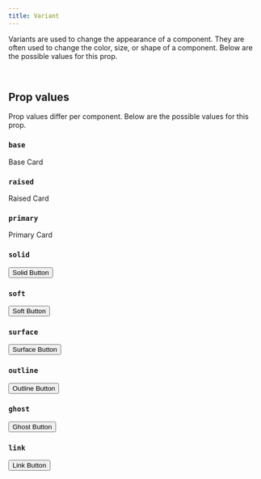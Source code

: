 ```yaml
---
title: Variant
---
```


Variants are used to change the appearance of a component. They are often used to change the color, size, or shape of a component. Below are the possible values for this prop.

<br />


## Prop values

Prop values differ per component. Below are the possible values for this prop.

### `base`

<Card variant="base">Base Card</Card>

### `raised`

<Card variant="raised">Raised Card</Card>

### `primary`

<Card variant="primary">Primary Card</Card>

### `solid`

<Card>
  <Button variant="solid">Solid Button</Button>
</Card>

### `soft`

<Card>
  <Button variant="soft">Soft Button</Button>
</Card>

### `surface`

<Card>
  <Button variant="surface">Surface Button</Button>
</Card>

### `outline`

<Card>
  <Button variant="outline">Outline Button</Button>
</Card>

### `ghost`

<Card>
  <Button variant="ghost">Ghost Button</Button>
</Card>

### `link`

<Card>
  <Button variant="link">Link Button</Button>
</Card>
